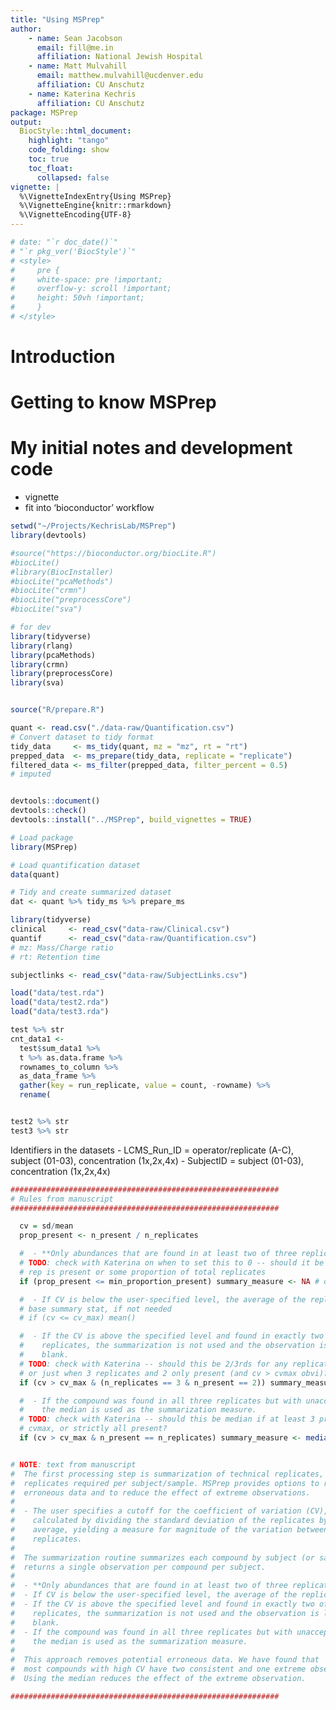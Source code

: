 ```yaml
---
title: "Using MSPrep"
author: 
    - name: Sean Jacobson
      email: fill@me.in
      affiliation: National Jewish Hospital
    - name: Matt Mulvahill
      email: matthew.mulvahill@ucdenver.edu
      affiliation: CU Anschutz
    - name: Katerina Kechris
      affiliation: CU Anschutz
package: MSPrep
output: 
  BiocStyle::html_document:
    highlight: "tango"
    code_folding: show
    toc: true
    toc_float: 
      collapsed: false
vignette: |
  %\VignetteIndexEntry{Using MSPrep}
  %\VignetteEngine{knitr::rmarkdown}
  %\VignetteEncoding{UTF-8}  
---
```


```r
# date: "`r doc_date()`"
# "`r pkg_ver('BiocStyle')`"
# <style>
#     pre {
#     white-space: pre !important;
#     overflow-y: scroll !important;
#     height: 50vh !important;
#     }
# </style>
```

# Introduction

# Getting to know MSPrep


# My initial notes and development code


- vignette
- fit into 'bioconductor' workflow


```r

setwd("~/Projects/KechrisLab/MSPrep")
library(devtools)

#source("https://bioconductor.org/biocLite.R")
#biocLite()
#library(BiocInstaller)
#biocLite("pcaMethods")
#biocLite("crmn")
#biocLite("preprocessCore")
#biocLite("sva")

# for dev
library(tidyverse)
library(rlang)
library(pcaMethods)
library(crmn)
library(preprocessCore)
library(sva)


source("R/prepare.R")

quant <- read.csv("./data-raw/Quantification.csv")
# Convert dataset to tidy format
tidy_data     <- ms_tidy(quant, mz = "mz", rt = "rt")
prepped_data  <- ms_prepare(tidy_data, replicate = "replicate")
filtered_data <- ms_filter(prepped_data, filter_percent = 0.5)
# imputed



``` 

```r

devtools::document()
devtools::check()
devtools::install("../MSPrep", build_vignettes = TRUE)

```


```r

# Load package
library(MSPrep)

# Load quantification dataset
data(quant)

# Tidy and create summarized dataset
dat <- quant %>% tidy_ms %>% prepare_ms

```



```r
library(tidyverse)
clinical     <- read_csv("data-raw/Clinical.csv")
quantif      <- read_csv("data-raw/Quantification.csv")
# mz: Mass/Charge ratio
# rt: Retention time

subjectlinks <- read_csv("data-raw/SubjectLinks.csv")

load("data/test.rda")
load("data/test2.rda")
load("data/test3.rda")

test %>% str
cnt_data1 <-
  test$sum_data1 %>%
  t %>% as.data.frame %>%
  rownames_to_column %>%
  as_data_frame %>%
  gather(key = run_replicate, value = count, -rowname) %>%
  rename(


test2 %>% str
test3 %>% str

```


Identifiers in the datasets
- LCMS_Run_ID = operator/replicate (A-C), subject (01-03), concentration  (1x,2x,4x)
- SubjectID   = subject (01-03), concentration  (1x,2x,4x)


```r
############################################################
# Rules from manuscript
############################################################

  cv = sd/mean
  prop_present <- n_present / n_replicates

  #  - **Only abundances that are found in at least two of three replicates are kept. **
  # TODO: check with Katerina on when to set this to 0 -- should it be only if 1
  # rep is present or some proportion of total replicates
  if (prop_present <= min_proportion_present) summary_measure <- NA # or <- 0 # default min_proportion_present = 1/3 

  #  - If CV is below the user-specified level, the average of the replicates is used. 
  # base summary stat, if not needed
  # if (cv <= cv_max) mean()

  #  - If the CV is above the specified level and found in exactly two of three
  #    replicates, the summarization is not used and the observation is left
  #    blank. 
  # TODO: check with Katerina -- should this be 2/3rds for any replicate number
  # or just when 3 replicates and 2 only present (and cv > cvmax obvi)?
  if (cv > cv_max & (n_replicates == 3 & n_present == 2)) summary_measure <- NA # or <- 0

  #  - If the compound was found in all three replicates but with unacceptable CV,
  #    the median is used as the summarization measure. 
  # TODO: check with Katerina -- should this be median if at least 3 present of 3+ replicates and cv >
  # cvmax, or strictly all present?
  if (cv > cv_max & n_present == n_replicates) summary_measure <- median()


# NOTE: text from manuscript
#  The first processing step is summarization of technical replicates, three
#  replicates required per subject/sample. MSPrep provides options to remove
#  erroneous data and to reduce the effect of extreme observations. 
#
#  - The user specifies a cutoff for the coefficient of variation (CV),
#    calculated by dividing the standard deviation of the replicates by the
#    average, yielding a measure for magnitude of the variation between
#    replicates.
#
#  The summarization routine summarizes each compound by subject (or sample) and
#  returns a single observation per compound per subject. 
#
#  - **Only abundances that are found in at least two of three replicates are kept. **
#  - If CV is below the user-specified level, the average of the replicates is used. 
#  - If the CV is above the specified level and found in exactly two of three
#    replicates, the summarization is not used and the observation is left
#    blank. 
#  - If the compound was found in all three replicates but with unacceptable CV,
#    the median is used as the summarization measure. 
# 
#  This approach removes potential erroneous data. We have found that
#  most compounds with high CV have two consistent and one extreme observation.
#  Using the median reduces the effect of the extreme observation.

############################################################

```

